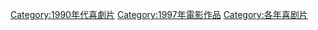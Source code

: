 [[Category:1990年代喜劇片|Category:1990年代喜劇片]]
[[Category:1997年電影作品|Category:1997年電影作品]]
[[Category:各年喜剧片|Category:各年喜剧片]]
